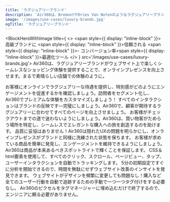 ```yaml
---
title: 'ラグジュアリーブランド'
description: 'Air360は、BremontやDries Van Notenのようなラグジュアリーブランドが、訪問者のユニークな好みに合わせたパーソナライズされたシームレスなショッピング体験を提供することで、オンラインプレゼンスを向上させます。ユーザーがナビゲーションからチェックアウトまでのどこで困難を感じているかを特定することで、Air360は潜在的なボトルネックをすべて解消し、コンバージョン率と顧客ロイヤルティを向上させます。'
image: '/images/use-cases/luxury-brands.jpg'
ogTitle: 'ラグジュアリーブランド'
---
```


<BlockHeroWithImage title={
    <>
      <span style={{ display: "inline-block" }}>高級ブランドに</span> <span style={{ display: "inline-block" }}>信頼される</span> <span style={{ display: "inline-block" }}>- コンバージョン率</span><span style={{ display: "inline-block" }}>最適化ツール</span>
    </>
  } src='/images/use-cases/luxury-brands.jpg'>
  Air360は、ラグジュアリーブランドがウェブサイト上で楽しくシームレスなショッピング体験を提供することで、オンラインプレゼンスを向上させます。まるで素晴らしい店舗での体験のように。
</BlockHeroWithImage>

<ShowcaseLogos>
  <Puig />
  <DriesVanNoten />
</ShowcaseLogos>

<SlideFeature title='Air360で高級ブランドの成長を加速'>
  <Slide title='コンバージョンにつながる体験を' src='/images/use-cases/slides/slide1.webp' shadow={false}>
    お客様にオンラインでラグジュアリーな待遇を提供し、特別感がどのようにエンゲージメントを促進するかを確認しましょう。訪問者をセグメント化し、Air360でプレミアムな体験をカスタマイズしましょう！
  </Slide>
  <Slide title='各ページの最高のバージョンを' src='/images/use-cases/slides/slide2.webp' shadow={false}>
    すべてのインタラクションはブランドの反映です—完璧にしましょう。Air360で、顧客が期待するラグジュアリーに合わせてすべてのページを向上させましょう。
  </Slide>
  <Slide title='購入体験をシンプルに' src='/images/use-cases/slides/slide3.webp' shadow={false}>
    お客様がチェックアウトまでの道で迷わないようにしましょう。Air360は、買い物客がためらう場所を特定し、シームレスでエレガントな購入への旅を創造するのを助けます。
  </Slide>
  <Slide title='サイトをスムーズに運営' src='/images/use-cases/slides/slide4.webp' shadow={false}>
    品質に妥協はありません！Air360は隠れたUXの問題を明らかにし、オンラインプレゼンスがブランドと同様に洗練された状態を保ちます。
  </Slide>
  <Slide title='お客様の幸せを第一に' src='/images/use-cases/slides/slide5.webp' shadow={false}>
    お客様が求めている商品を簡単に発見し、エンゲージメントを維持できるようにしましょう。Air360は商品が本来あるべきスポットライトで輝くことを保証します。
  </Slide>
</SlideFeature>

<GalleryBlocks title='Air360の強み'>
  <Block title='自動トラッキング' icon='robot-astromech' color='orange'>
    CSS＆html要素を使用して、すべてのクリック、スクロール、ページビュー、タップ、ユーザーインタラクションを自動でトラッキングします。
  </Block>
  <Block title='すぐに分析を開始' icon='bolt' color='purple'>
    5分の初期設定ですぐに分析を開始できるので、時間を無駄にせずウェブサイト改善のインサイトを発見できます。
  </Block>
  <Block title='タグ不要' icon='tag' color='orange'>
    ウェブサイトがデザインを頻繁に変更しても問題なし！購入など全てのユーザー行動を自動で追跡するための手動で一つ一つタグ付けをする必要なし。
  </Block>
  <Block title='ノーコード' icon='code' color='purple'>
    Air360のピクセルをタグマネージャーに埋め込むだけで終了するので、エンジニアに頼る必要がありません。
  </Block>
</GalleryBlocks>

<BlockSection lp>
  <LaundryList lang="ja" items={['コンバージョンにつながる体験を', '各ページの最高のバージョンを', '購入体験をシンプルに', 'サイトをスムーズに運営', 'お客様の幸せを第一に']} />
</BlockSection>

<BlockFeature title='最高のユーザー体験を作成するために必要なすべて'>
  <Feature name='自動トラッキング' icon='robot-astromech' />
  <Feature name='カスタムデータ収集' icon='database' />
  <Feature name='コード不要のエラー検出' icon='message-exclamation' />
  <Feature name='高度なセグメント' icon='square-kanban' />
  <Feature name='ファネル分析' icon='filter-circle-dollar' />
  <Feature name='ユーザージャーニー' icon='cart-shopping' />
  <Feature name='オンページ分析' icon='user-magnifying-glass' />
  <Feature name='セッションリプレイ' icon='clapperboard-play' />
</BlockFeature>

<BlockSection className='mb-15'>
  <IncreaseConversionWrapper />
</BlockSection>
